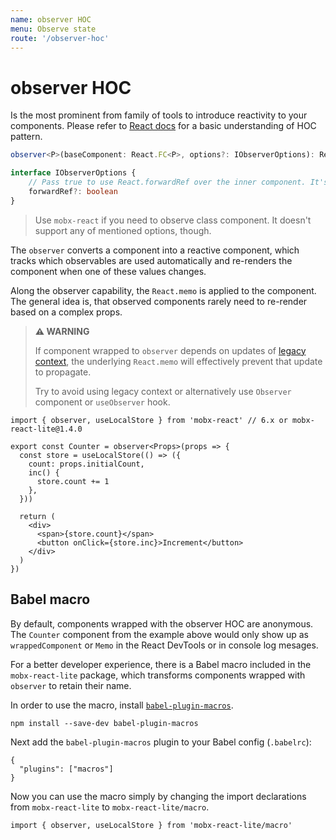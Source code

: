 ```yaml
---
name: observer HOC
menu: Observe state
route: '/observer-hoc'
---
```


# observer HOC

Is the most prominent from family of tools to introduce reactivity to your components. Please refer to [React docs](https://reactjs.org/docs/higher-order-components.html) for a basic understanding of HOC pattern.

```ts
observer<P>(baseComponent: React.FC<P>, options?: IObserverOptions): React.FC<P>

interface IObserverOptions {
    // Pass true to use React.forwardRef over the inner component. It's false by the default.
    forwardRef?: boolean
}
```

> Use `mobx-react` if you need to observe class component. It doesn't support any of mentioned options, though.

The `observer` converts a component into a reactive component, which tracks which observables are used automatically and re-renders the component when one of these values changes.

Along the observer capability, the `React.memo` is applied to the component. The general idea is, that observed components rarely need to re-render based on a complex props.

> **⚠ WARNING**
>
> If component wrapped to `observer` depends on updates of [legacy context](https://reactjs.org/docs/legacy-context.html), the underlying `React.memo` will effectively prevent that update to propagate.
>
> Try to avoid using legacy context or alternatively use `Observer` component or `useObserver` hook.

```tsx
import { observer, useLocalStore } from 'mobx-react' // 6.x or mobx-react-lite@1.4.0

export const Counter = observer<Props>(props => {
  const store = useLocalStore(() => ({
    count: props.initialCount,
    inc() {
      store.count += 1
    },
  }))

  return (
    <div>
      <span>{store.count}</span>
      <button onClick={store.inc}>Increment</button>
    </div>
  )
})
```

## Babel macro

By default, components wrapped with the observer HOC are anonymous. The `Counter` component from the example above would only
show up as `wrappedComponent` or `Memo` in the React DevTools or in console log mesages.

For a better developer experience, there is a Babel macro included in the `mobx-react-lite` package, which
transforms components wrapped with `observer` to retain their name.

In order to use the macro, install [`babel-plugin-macros`](https://github.com/kentcdodds/babel-plugin-macros).

```
npm install --save-dev babel-plugin-macros
```

Next add the `babel-plugin-macros` plugin to your Babel config (`.babelrc`):

```
{
  "plugins": ["macros"]
}
```

Now you can use the macro simply by changing the import declarations from `mobx-react-lite` to `mobx-react-lite/macro`.

```tsx
import { observer, useLocalStore } from 'mobx-react-lite/macro'
```



